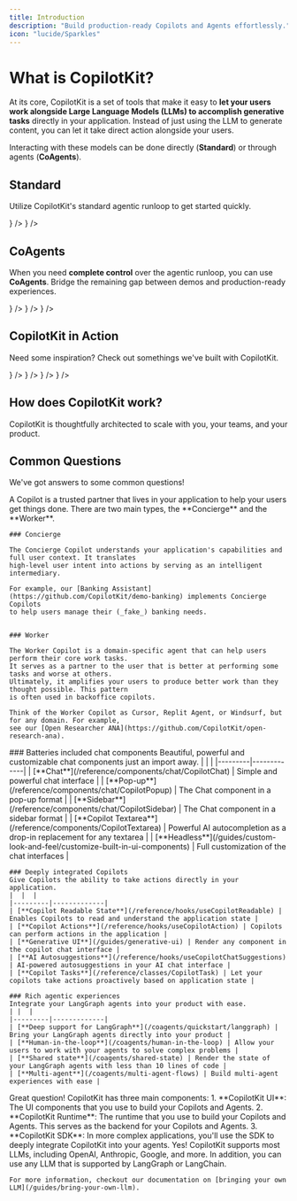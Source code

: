```yaml
---
title: Introduction
description: "Build production-ready Copilots and Agents effortlessly."
icon: "lucide/Sparkles"
---
```



# What is CopilotKit?

At its core, CopilotKit is a set of tools that make it easy to **let your users work
alongside Large Language Models (LLMs) to accomplish generative tasks** directly in
your application. Instead of just using the LLM to generate content, you can let it
take direct action alongside your users.

Interacting with these models can be done directly (**Standard**) or through agents (**CoAgents**).

## Standard
Utilize CopilotKit's standard agentic runloop to get started quickly.

<Cards className="gap-6">
  <Card
    className="p-6 rounded-xl text-base"
    title="Quickstart"
    description="Get started with CopilotKit directly in your application."
    href="/quickstart"
    icon={<Play className="text-indigo-500 dark:text-indigo-300" />}
  />
  <Card 
    className="p-6 rounded-xl text-base"
    title="Tutorial"
    description="Build an AI todo app with CopilotKit in minutes."
    href="/tutorials/ai-todo-app/overview"
    icon={<BookOpen className="text-indigo-500 dark:text-indigo-300" />}
  />
</Cards>

## CoAgents
When you need **complete control** over the agentic runloop, you can use **CoAgents**. Bridge the remaining gap between demos and production-ready experiences.

<Cards className="gap-6">
  <Card
    className="p-6 rounded-xl text-base"
    title="LangGraph"
    description="User-interactive agents with LangGraph."
    href="/coagents"
    icon={<SiLangchain className="text-indigo-500 dark:text-indigo-300" />}
  />
  <Card 
    className="p-6 rounded-xl text-base"
    title="CrewAI Crews"
    description="Build multi-agent workflows with CrewAI."
    href="/crewai-crews"
    icon={<SiCrewai className="text-indigo-500 dark:text-indigo-300" />}
  />
  <Card 
    className="p-6 rounded-xl text-base"
    title="CrewAI Flows"
    description="Build multi-agent workflows with CrewAI."
    href="/crewai-flows"
    icon={<SiCrewai className="text-indigo-500 dark:text-indigo-300" />}
  />
</Cards>

## CopilotKit in Action
Need some inspiration? Check out somethings we've built with CopilotKit.

<Cards className="gap-6">
  <Card
    className="md:col-span-2 p-6 py-10 rounded-xl text-base" 
    title="Feature Viewer"
    description="Learn about all of the best features CopilotKit has to offer with an interactive experience."
    href="https://feature-viewer-langgraph.vercel.app/"
  />
  <Card 
    className="p-6 rounded-xl text-base"
    title="Spreadsheet Copilot"
    description="A powerful spreadsheet assistant that helps users analyze data, create formulas, and generate insights."
    href="https://spreadsheet-demo-tau.vercel.app/"
    icon={<FileSpreadsheet className="text-indigo-500 dark:text-indigo-300" />}
  />
  <Card 
    className="p-6 rounded-xl text-base"
    title="SaaS Copilot"
    description="An AI-powered banking interface that helps users understand and interact with their finances."
    href="https://brex-demo-temp.vercel.app/"
    icon={<Banknote className="text-indigo-500 dark:text-indigo-300" />}
  />
  <Card 
    className="p-6 rounded-xl text-base"
    title="Agent-Native Travel Planner"
    description="Interactive travel planning assistant that helps users generate and build travel itineraries."
    href="https://examples-coagents-ai-travel-app.vercel.app/"
    icon={<Plane className="text-indigo-500 dark:text-indigo-300" />}
  />
  <Card 
    className="p-6 rounded-xl text-base"
    title="Agent-Native Research Canvas"
    description="An intelligent research assistant that helps users synthesize information across multiple sources."
    href="https://examples-coagents-research-canvas-ui.vercel.app/"
    icon={<BookOpen className="text-indigo-500 dark:text-indigo-300" />}
  />
</Cards>

## How does CopilotKit work?
CopilotKit is thoughtfully architected to scale with you, your teams, and your product.
<ImageZoom src="/images/architecture-diagram.png" className="rounded-2xl" width={1000} height={1000}/>

## Common Questions
We've got answers to some common questions!

<Accordions>
  <Accordion title="What is a Copilot?">
    A Copilot is a trusted partner that lives in your application to help your users get things done.
    There are two main types, the **Concierge** and the **Worker**.

    ### Concierge

    The Concierge Copilot understands your application's capabilities and full user context. It translates 
    high-level user intent into actions by serving as an intelligent intermediary.

    For example, our [Banking Assistant](https://github.com/CopilotKit/demo-banking) implements Concierge Copilots 
    to help users manage their (_fake_) banking needs.
    

    ### Worker

    The Worker Copilot is a domain-specific agent that can help users perform their core work tasks.
    It serves as a partner to the user that is better at performing some tasks and worse at others. 
    Ultimately, it amplifies your users to produce better work than they thought possible. This pattern
    is often used in backoffice copilots.

    Think of the Worker Copilot as Cursor, Replit Agent, or Windsurf, but for any domain. For example, 
    see our [Open Researcher ANA](https://github.com/CopilotKit/open-research-ana).
  </Accordion>
  <Accordion title="What are the main features of CopilotKit?">
    ### Batteries included chat components
    Beautiful, powerful and customizable chat components just an import away.
    | | |
    |---------|-------------|
    | [**Chat**](/reference/components/chat/CopilotChat) | Simple and powerful chat interface |
    | [**Pop-up**](/reference/components/chat/CopilotPopup) | The Chat component in a pop-up format |
    | [**Sidebar**](/reference/components/chat/CopilotSidebar) | The Chat component in a sidebar format |
    | [**Copilot Textarea**](/reference/components/CopilotTextarea) | Powerful AI autocompletion as a drop-in replacement for any textarea |
    | [**Headless**](/guides/custom-look-and-feel/customize-built-in-ui-components) | Full customization of the chat interfaces |

    ### Deeply integrated Copilots
    Give Copilots the ability to take actions directly in your application.
    |  |  |
    |---------|-------------|
    | [**Copilot Readable State**](/reference/hooks/useCopilotReadable) | Enables Copilots to read and understand the application state |
    | [**Copilot Actions**](/reference/hooks/useCopilotAction) | Copilots can perform actions in the application |
    | [**Generative UI**](/guides/generative-ui) | Render any component in the copilot chat interface |
    | [**AI Autosuggestions**](/reference/hooks/useCopilotChatSuggestions) | AI-powered autosuggestions in your AI chat interface |
    | [**Copilot Tasks**](/reference/classes/CopilotTask) | Let your copilots take actions proactively based on application state |

    ### Rich agentic experiences
    Integrate your LangGraph agents into your product with ease.
    | |  |
    |---------|-------------|
    | [**Deep support for LangGraph**](/coagents/quickstart/langgraph) | Bring your LangGraph agents directly into your product |
    | [**Human-in-the-loop**](/coagents/human-in-the-loop) | Allow your users to work with your agents to solve complex problems |
    | [**Shared state**](/coagents/shared-state) | Render the state of your LangGraph agents with less than 10 lines of code |
    | [**Multi-agent**](/coagents/multi-agent-flows) | Build multi-agent experiences with ease |
  </Accordion>
  <Accordion title="How does it all work?">
    Great question! CopilotKit has three main components:
    1. **CopilotKit UI**: The UI components that you use to build your Copilots and Agents.
    2. **CopilotKit Runtime**: The runtime that you use to build your Copilots and Agents. This serves as the backend for your Copilots and Agents.
    3. **CopilotKit SDK**: In more complex applications, you'll use the SDK to deeply integrate CopilotKit into your agents.
  </Accordion>

  <Accordion title="Can I use any LLM with CopilotKit?">
    Yes! CopilotKit supports most LLMs, including OpenAI, Anthropic, Google, and more. In addition, you can use any LLM that is supported by LangGraph or
    LangChain.

    For more information, checkout our documentation on [bringing your own LLM](/guides/bring-your-own-llm).
  </Accordion>
</Accordions>
